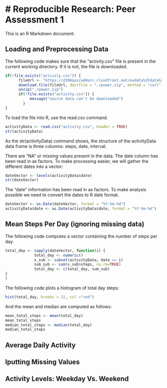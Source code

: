 # Reproducible Research: Peer Assessment 1
===========================================

This is an R Markdown document. 

## Loading and Preprocessing Data

The following code makes sure that the "activity.csv" file 
is present in the current working directory. If it is not,
the file is downloaded. 

```r
if(!file.exists("activity.csv")) {
      fileUrl <- "https://d396qusza40orc.cloudfront.net/exdata%2Fdata%2Fhousehold_power_consumption.zip"
      download.file(fileUrl, destfile = "./power.zip", method = "curl")
      unzip("./power.zip")
      if(!file.exists("activity.csv")) {
           message("source data can't be downloaded")
        }
}
```

To load the file into R, use the read.csv command. 

```r
activityData <- read.csv("activity.csv", header = TRUE)
str(activityData)
```

As the str(activityData) command shows, the structure of the 
activityData data frame is three columns: steps, date, interval. 

There are "NA" or missing values present in the data. 
The date column has been read in as factors. To make
processing easier, we will gather the different dates 
into a vector: 

```r
dateVector <- levels(activityData$date)
str(dateVector)
```

The "date" information has been read in as factors.
To make analysis possible we need to convert the dates
to R date format. 

```r
dateVector <- as.Date(dateVector, format = "%Y-%m-%d")
activityData$date <- as.Date(activityData$date, format = "%Y-%m-%d")
```


## Mean Steps Per Day (ignoring missing data)

The following code computes a vector containing the number of
steps per day. 

```r
total_day <- sapply(dateVector, function(i) {
             total_day <- numeric()
             x_sub <- subset(activityData, date == i)
             sum_sub <- sum(x_sub$steps, na.rm=TRUE)
             total_day <- c(total_day, sum_sub)
}
)
```

The following code plots a histogram of total day steps: 
```r
hist(total_day, breaks = 22, col ="red")
```

And the mean and median are computed as follows: 

```r
mean_total_steps <- mean(total_day)
mean_total_steps
median_total_steps <- median(total_day)
median_total_steps
```

## Average Daily Activity

## Iputting Missing Values

## Activity Levels: Weekday Vs. Weekend


